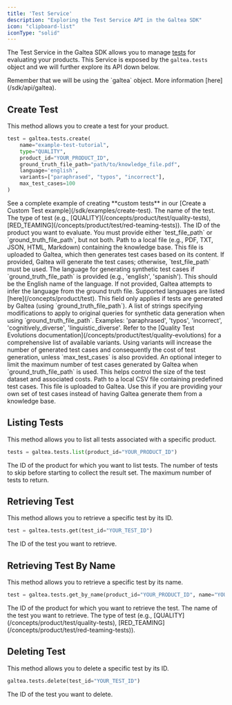```yaml
---
title: 'Test Service'
description: "Exploring the Test Service API in the Galtea SDK"
icon: "clipboard-list"
iconType: "solid"
---
```


The Test Service in the Galtea SDK allows you to manage [tests](/concepts/product/test) for evaluating your products.
This Service is exposed by the `galtea.tests` object and we will further explore its API down below.

<Info>
  Remember that we will be using the `galtea` object. More information [here](/sdk/api/galtea).
</Info>

## Create Test

This method allows you to create a test for your product.

```python
test = galtea.tests.create(
    name="example-test-tutorial",
    type="QUALITY",
    product_id="YOUR_PRODUCT_ID",
    ground_truth_file_path="path/to/knowledge_file.pdf",
    language='english',
    variants=["paraphrased", "typos", "incorrect"],
    max_test_cases=100
)
```

<Info>
  See a complete example of creating **custom tests** in our [Create a Custom Test example](/sdk/examples/create-test).
</Info>

<ResponseField name="name" type="string" required>
  The name of the test.
</ResponseField>

<ResponseField name="type" type="string" required>
  The type of test (e.g., [QUALITY](/concepts/product/test/quality-tests), [RED_TEAMING](/concepts/product/test/red-teaming-tests)).
</ResponseField>

<ResponseField name="product_id" type="string" required>
  The ID of the product you want to evaluate.
</ResponseField>

<Note>
  You must provide either `test_file_path` or `ground_truth_file_path`, but not both.
</Note>

<ResponseField name="ground_truth_file_path" type="string">
  Path to a local file (e.g., PDF, TXT, JSON, HTML, Markdown) containing the knowledge base. This file is uploaded to Galtea, which then generates test cases based on its content. If provided, Galtea will generate the test cases; otherwise, `test_file_path` must be used.
</ResponseField>

<ResponseField name="language" type="string">
  The language for generating synthetic test cases if `ground_truth_file_path` is provided (e.g., 'english', 'spanish'). This should be the English name of the language. If not provided, Galtea attempts to infer the language from the ground truth file. Supported languages are listed [here](/concepts/product/test).
  <Note>This field only applies if tests are generated by Galtea (using `ground_truth_file_path`).</Note>
</ResponseField>

<ResponseField name="variants" type="list[string]">
  A list of strings specifying modifications to apply to original queries for synthetic data generation when using `ground_truth_file_path`. Examples: 'paraphrased', 'typos', 'incorrect', 'cognitively_diverse', 'linguistic_diverse'.
  Refer to the [Quality Test Evolutions documentation](/concepts/product/test/quality-evolutions) for a comprehensive list of available variants.
  <Note>Using variants will increase the number of generated test cases and consequently the cost of test generation, unless `max_test_cases` is also provided.</Note>
</ResponseField>

<ResponseField name="max_test_cases" type="int">
  An optional integer to limit the maximum number of test cases generated by Galtea when `ground_truth_file_path` is used. This helps control the size of the test dataset and associated costs.
</ResponseField>

<ResponseField name="test_file_path" type="string">
  Path to a local CSV file containing predefined test cases. This file is uploaded to Galtea. Use this if you are providing your own set of test cases instead of having Galtea generate them from a knowledge base.
</ResponseField>

## Listing Tests

This method allows you to list all tests associated with a specific product.

```python
tests = galtea.tests.list(product_id="YOUR_PRODUCT_ID")
```

<ResponseField name="product_id" type="string" required>
  The ID of the product for which you want to list tests.
</ResponseField>

<ResponseField name="offset" type="int">
  The number of tests to skip before starting to collect the result set.
</ResponseField>

<ResponseField name="limit" type="int">
  The maximum number of tests to return.
</ResponseField>

## Retrieving Test

This method allows you to retrieve a specific test by its ID.

```python
test = galtea.tests.get(test_id="YOUR_TEST_ID")
```

<ResponseField name="test_id" type="string" required>
  The ID of the test you want to retrieve.
</ResponseField>

## Retrieving Test By Name
This method allows you to retrieve a specific test by its name.


```python
test = galtea.tests.get_by_name(product_id="YOUR_PRODUCT_ID", name="YOUR_TEST_ID")
```

<ResponseField name="product_id" type="string" required>
  The ID of the product for which you want to retrieve the test.
</ResponseField>

<ResponseField name="name" type="string" required>
  The name of the test you want to retrieve.
</ResponseField>

<ResponseField name="type" type="string">
  The type of test (e.g., [QUALITY](/concepts/product/test/quality-tests), [RED_TEAMING](/concepts/product/test/red-teaming-tests)).
</ResponseField>

## Deleting Test

This method allows you to delete a specific test by its ID.

```python
galtea.tests.delete(test_id="YOUR_TEST_ID")
```

<ResponseField name="test_id" type="string" required>
  The ID of the test you want to delete.
</ResponseField>

